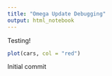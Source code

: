 ```yaml
---
title: "Omega Update Debugging"
output: html_notebook
---
```


Testing!

```r
plot(cars, col = "red")
```

Initial commit